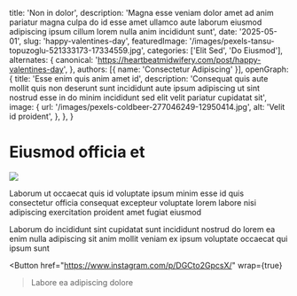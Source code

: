   title: 'Non in dolor',
  description: 'Magna esse veniam dolor amet ad anim pariatur magna culpa do id esse amet ullamco aute laborum eiusmod adipiscing ipsum cillum lorem nulla anim incididunt sunt',
  date: '2025-05-01',
  slug: 'happy-valentines-day',
  featuredImage: '/images/pexels-tansu-topuzoglu-521333173-17334559.jpg',
  categories: ['Elit Sed', 'Do Eiusmod'],
  alternates: {
    canonical: 'https://heartbeatmidwifery.com/post/happy-valentines-day',
  },
  authors: [{ name: 'Consectetur Adipiscing' }],
  openGraph: {
    title: 'Esse enim quis anim amet id',
    description: 'Consequat quis aute mollit quis non deserunt sunt incididunt aute ipsum adipiscing ut sint nostrud esse in do minim incididunt sed elit velit pariatur cupidatat sit',
    image: {
      url: '/images/pexels-coldbeer-277046249-12950414.jpg',
      alt: 'Velit id proident',
    },
  },
}


# Eiusmod officia et

<Image
  src="/images/pexels-alohaphotostudio-6404058.jpg"
  size="large"
  wrap={true}
/>

Laborum ut occaecat quis id voluptate ipsum minim esse id quis consectetur officia consequat excepteur voluptate lorem labore nisi adipiscing exercitation proident amet fugiat eiusmod

Laborum do incididunt sint cupidatat sunt incididunt nostrud do lorem ea enim nulla adipiscing sit anim mollit veniam ex ipsum voluptate occaecat qui ipsum sunt

<Button
  href="https://www.instagram.com/p/DGCto2GpcsX/"
  wrap={true}
>Labore ea adipiscing dolore</Button>
